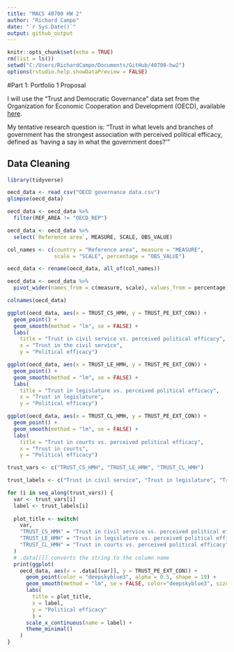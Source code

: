 ```yaml
---
title: "MACS 40700 HW 2"
author: "Richard Campo"
date: "`r Sys.Date()`"
output: github_output
---
```


```r
knitr::opts_chunk$set(echo = TRUE)
rm(list = ls())
setwd("C:/Users/RichardCampo/Documents/GitHub/40700-hw2")
options(rstudio.help.showDataPreview = FALSE)
```

#Part 1: Portfolio 1 Proposal

I will use the "Trust and Democratic Governance" data set from the Organization for Economic Cooperation and Development (OECD), available [here](https://data-explorer.oecd.org/vis?lc=en&fs[0]=Topic%2C1%7CGovernment%23GOV%23%7CGeneral%20government%23GOV_GG%23&pg=0&fc=Topic&bp=true&snb=14&vw=ov&df[ds]=dsDisseminateFinalDMZ&df[id]=DSD_GOV_TDG_SPS_GPC%40DF_GOV_TDG_2023&df[ag]=OECD.GOV.GIP&df[vs]=1.0&pd=%2C&dq=A.......&ly[rw]=REF_AREA&ly[cl]=MEASURE%2CSCALE&to[TIME_PERIOD]=false&lo=5&lom=LASTNPERIODS).

My tentative research question is: "Trust in what levels and branches of government has the strongest association with perceived political efficacy, defined as 'having a say in what the government does?'"


## Data Cleaning
```r
library(tidyverse)

oecd_data <- read_csv("OECD governance data.csv")
glimpse(oecd_data)
```
```r
oecd_data <- oecd_data %>%
  filter(REF_AREA != "OECD_REP")

oecd_data <- oecd_data %>% 
  select(`Reference area`, MEASURE, SCALE, OBS_VALUE)

col_names <- c(country = "Reference area", measure = "MEASURE",
               scale = "SCALE", percentage = "OBS_VALUE")

oecd_data <- rename(oecd_data, all_of(col_names))

oecd_data <- oecd_data %>% 
  pivot_wider(names_from = c(measure, scale), values_from = percentage)
```

```r
colnames(oecd_data)

ggplot(oecd_data, aes(x = TRUST_CS_HMH, y = TRUST_PE_EXT_CON)) +
  geom_point() +
  geom_smooth(method = "lm", se = FALSE) +
  labs(
    title = "Trust in civil service vs. perceived political efficacy", 
    x = "Trust in the civil service",
    y = "Political efficacy")
```

```r
ggplot(oecd_data, aes(x = TRUST_LE_HMH, y = TRUST_PE_EXT_CON)) +
  geom_point() +
  geom_smooth(method = "lm", se = FALSE) +
  labs(
    title = "Trust in legislature vs. perceived political efficacy", 
    x = "Trust in legislature",
    y = "Political efficacy")
```

```r
ggplot(oecd_data, aes(x = TRUST_CL_HMH, y = TRUST_PE_EXT_CON)) +
  geom_point() +
  geom_smooth(method = "lm", se = FALSE) +
  labs(
    title = "Trust in courts vs. perceived political efficacy", 
    x = "Trust in courts",
    y = "Political efficacy")
```

```r
trust_vars <- c("TRUST_CS_HMH", "TRUST_LE_HMH", "TRUST_CL_HMH")

trust_labels <- c("Trust in civil service", "Trust in legislature", "Trust in courts")

for (i in seq_along(trust_vars)) {
  var <- trust_vars[i]
  label <- trust_labels[i]
  
  plot_title <- switch(
    var,
    "TRUST_CS_HMH" = "Trust in civil service vs. perceived political efficacy",
    "TRUST_LE_HMH" = "Trust in legislature vs. perceived political efficacy",
    "TRUST_CL_HMH" = "Trust in courts vs. perceived political efficacy"
  )
  # .data[[]] converts the string to the column name
  print(ggplot(
    oecd_data, aes(x = .data[[var]], y = TRUST_PE_EXT_CON)) + 
      geom_point(color = "deepskyblue3", alpha = 0.5, shape = 19) + 
      geom_smooth(method = "lm", se = FALSE, color="deepskyblue3", size = 1.5) + 
      labs(
        title = plot_title, 
        x = label, 
        y = "Political efficacy"
        ) + 
      scale_x_continuous(name = label) + 
      theme_minimal()
    )
}
```


